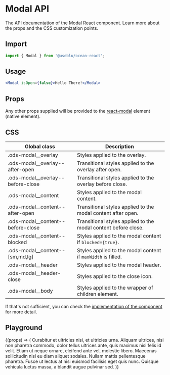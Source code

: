 
<Meta title="Components/Modal" component={Modal} />

# Modal API

The API documentation of the Modal React component. Learn more about the props and the CSS customization points.

## Import

```javascript
import { Modal } from '@useblu/ocean-react';
```

## Usage

```jsx
<Modal isOpen={false}>Hello There!</Modal>
```

## Props

<ArgsTable of="." />

Any other props supplied will be provided to the [react-modal](https://github.com/reactjs/react-modal) element (native element).

## CSS

| Global class                        | Description                                                    |
| ----------------------------------- | -------------------------------------------------------------- |
| .ods-modal\_\_overlay               | Styles applied to the overlay.                                 |
| .ods-modal\_\_overlay--after-open   | Transitional styles applied to the overlay after open.         |
| .ods-modal\_\_overlay--before-close | Transitional styles applied to the overlay before close.       |
| .ods-modal\_\_content               | Styles applied to the modal content.                           |
| .ods-modal\_\_content--after-open   | Transitional styles applied to the modal content after open.   |
| .ods-modal\_\_content--before-close | Transitional styles applied to the modal content before close. |
| .ods-modal\_\_content--blocked      | Styles applied to the modal content if `blocked={true}`.       |
| .ods-modal\_\_content--[sm,md,lg]   | Styles applied to the modal content if `maxWidth` is filled.   |
| .ods-modal\_\_header                | Styles applied to the modal header.                            |
| .ods-modal\_\_header-close          | Styles applied to the close icon.                              |
| .ods-modal\_\_body                  | Styles applied to the wrapper of children element.             |

If that's not sufficient, you can check the [implementation of the component](https://github.com/ocean-ds/ocean-web/blob/master/packages/ocean-react/src/Modal/Modal.tsx) for more detail.

## Playground

<Canvas>
  <Story
    name="playground"
    argTypes={{
      isOpen: { control: null },
    }}
  >
    {(props) => (
      <SimpleModal
        {...props}
        contentLabel="Minimal Modal Example"
        ariaHideApp={false}
      >
        Curabitur et ultricies nisi, et ultricies urna. Aliquam ultrices, nisi
        non pharetra commodo, dolor tellus ultrices ante, quis maximus nisi
        felis id velit. Etiam ut neque ornare, eleifend ante vel, molestie
        libero. Maecenas sollicitudin nisl eu diam aliquet sodales. Nullam
        mattis pellentesque pharetra. Fusce ut lectus at nisi euismod facilisis
        eget quis nunc. Quisque vehicula luctus massa, a blandit augue pulvinar
        sed.
      </SimpleModal>
    )}
  </Story>
</Canvas>
